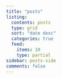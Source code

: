 ```yaml
---
title: "posts"
listing:
  contents: posts
  type: grid
  sort: "date desc"
  categories: true
  feed:
    items: 10
    type: partial
sidebar: posts-side
comments: false
---
```


